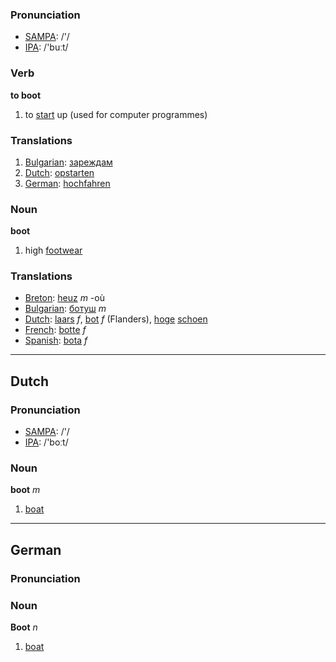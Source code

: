 ===Pronunciation===
*[[w:SAMPA|SAMPA]]: /'/
*[[w:IPA|IPA]]: /'buːt/

=== Verb ===

'''to boot'''

# to [[start]] up (used for computer programmes)

=== Translations ===
#[[Bulgarian]]: [[зареждам]]
#[[Dutch]]: [[opstarten]]
#[[German]]: [[hochfahren]]

=== Noun ===

'''boot'''

# high [[footwear]]

=== Translations ===
*[[Breton]]: [[heuz]] ''m'' -où
*[[Bulgarian]]: [[ботуш]] ''m''
*[[Dutch]]: [[laars]] ''f'', [[bot]] ''f'' (Flanders), [[hoge]] [[schoen]]
*[[French]]: [[botte]] ''f''
*[[Spanish]]: [[bota]] ''f''

----
==Dutch==
===Pronunciation===
*[[w:SAMPA|SAMPA]]: /'/
*[[w:IPA|IPA]]: /'boːt/

=== Noun ===

'''boot''' ''m''

#[[boat]]

----
==German==
===Pronunciation===

=== Noun ===

'''Boot''' ''n''

#[[boat]]